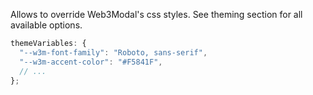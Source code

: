 Allows to override Web3Modal's css styles. See theming section for all available options.

```ts
themeVariables: {
  "--w3m-font-family": "Roboto, sans-serif",
  "--w3m-accent-color": "#F5841F",
  // ...
};
```
